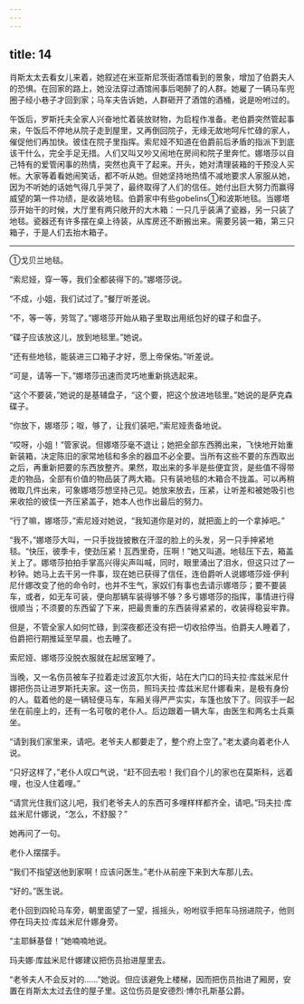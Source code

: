```yaml
---
---
---
```

title: 14
---





肖斯太太去看女儿来着，她叙述在米亚斯尼茨街酒馆看到的景象，增加了伯爵夫人的恐惧。在回家的路上，她没法穿过酒馆闹事后喝醉了的人群。她雇了一辆马车兜圈子经小巷子才回到家；马车夫告诉她，人群砸开了酒馆的酒桶，说是吩咐过的。

午饭后，罗斯托夫全家人兴奋地忙着装放财物，为启程作准备。老伯爵突然管起事来，午饭后不停地从院子走到屋里，又再倒回院子，无缘无故地呵斥忙碌的家人，催促他们再加快。彼佳在院子里指挥。索尼娅不知道在伯爵前后矛盾的指派下到底该干什么，完全手足无措。人们又叫又吵又闹地在房间和院子里奔忙。娜塔莎以自己特有的爱管闲事的热情，突然也真干了起来。开头，她对清理装箱的干预没人买帐。大家等着看她闹笑话，都不听从她。但她坚持地热情不减地要求人家服从她，因为不听她的话她气得几乎哭了，最终取得了人们的信任。她付出巨大努力而赢得威望的第一件功绩，是收装地毯。伯爵家中有些gobelins①和波斯地毯。当娜塔莎开始干的时候，大厅里有两只敞开的大木箱：一只几乎装满了瓷器，另一只装了地毯。瓷器还有许多摆在桌上待装，从库房还不断搬出来。需要另装一箱，第三只箱子，于是人们去抬木箱子。

--------

①戈贝兰地毯。

“索尼娅，穿一等，我们全都装得下的。”娜塔莎说。

“不成，小姐，我们试过了。”餐厅听差说。

“不，等一等，劳驾了。”娜塔莎开始从箱子里取出用纸包好的碟子和盘子。

“碟子应该放这儿，放到地毯里。”她说。

“还有些地毯，能装进三口箱子才好，愿上帝保佑。”听差说。

“可是，请等一下。”娜塔莎迅速而灵巧地重新挑选起来。

“这个不要装，”她说的是基辅盘子，“这个要，把这个放进地毯里。”她说的是萨克森碟子。

“你放下，娜塔莎；呶，够了，让我们装吧，”索尼娅责备地说。

“哎呀，小姐！”管家说。但娜塔莎毫不退让；她把全部东西腾出来，飞快地开始重新装箱，决定陈旧的家常地毯和多余的器皿不必全要。当所有这些不要的东西取出之后，再重新把要的东西放整齐。果然，取出来的多半是些便宜货，是些值不得带走的物品，全部有价值的物品装了两大箱。只有装地毯的木箱合不拢盖。可以再稍微取几件出来，可象娜塔莎想坚持己见。她放来放去，压紧，让听差和被她吸引也来收拾的彼佳一齐压紧盖子，她本人也作出最后的努力。

“行了嘛，娜塔莎，”索尼娅对她说，“我知道你是对的，就把面上的一个拿掉吧。”

“我不，”娜塔莎大叫，一只手拢拢披散在汗湿的脸上的头发，另一只手抻紧地毯。“快压，彼季卡，使劲压紧！瓦西里奇，压啊！”她又叫道。地毯压下去，箱盖关上了。娜塔莎拍拍手掌高兴得尖声叫喊，同时，眼里涌出了泪水，但这只过了一秒钟。她马上去干另一件事，现在她已获得了信任，连伯爵听人说娜塔莎娅·伊利尼什娜改变了他的命令时，也并不生气，家奴们有事也去请示娜塔莎；要不要装车，或者，如无车可装，便向那辆车装得够不够？多亏娜塔莎的指挥，事情进行得很顺当；不须要的东西留了下来，把最贵重的东西装得紧紧的，收装得稳妥牢靠。

但是，不管全家人如何忙碌，到深夜都还没有把一切收拾停当。伯爵夫人睡着了，伯爵把行期推延至早晨，也去睡了。

索尼娅、娜塔莎没脱衣服就在起居室睡了。

当晚，又一名伤员被车子拉着走过波瓦尔大街，站在大门口的玛夫拉·库兹米尼什娜把伤员让进罗斯托夫家。这一伤员，照玛夫拉·库兹米尼什娜看来，是极有身份的人。载着他的是一辆轻便马车，车厢关得严严实实，车篷也放下了。同驭手一起坐在前座上的，还有一名可敬的老仆人。后边跟着一辆大车，由医生和两名士兵乘坐。

“请到我们家里来，请吧。老爷夫人都要走了，整个府上空了。”老太婆向着老仆人说。

“只好这样了，”老仆人叹口气说，“赶不回去啦！我们自个儿的家也在莫斯科，远着哩，也没人住着哩。”

“请赏光住我们这儿吧，我们老爷夫人的东西可多哩样样都齐全，请吧。”玛夫拉·库兹米尼什娜说，“怎么，不舒服？”

她再问了一句。

老仆人摆摆手。

“我们不指望送他到家啊！应该问医生。”老仆从前座下来到大车那儿去。

“好的。”医生说。

老仆回到四轮马车旁，朝里面望了一望，摇摇头，吩咐驭手把车马拐进院子，他则停在玛夫拉·库兹米尼什娜身旁。

“主耶稣基督！”她喃喃地说。

玛夫娜·库兹米尼什娜建议把伤员抬进屋里去。

“老爷夫人不会反对的……”她说。但应该避免上楼梯，因而把伤员抬进了厢房，安置在肖斯太太过去住的屋子里。这位伤员是安德烈·博尔孔斯基公爵。